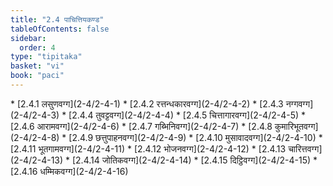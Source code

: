 ```yaml
---
title: "2.4 पाचित्तियकण्ड"
tableOfContents: false
sidebar:
  order: 4
type: "tipitaka"
basket: "vi"
book: "paci"
---
```



<DynamicBreadcrumb />



<TableOfContents book="paci" section="2.4">
* [2.4.1 लसुणवग्ग](2-4/2-4-1)
* [2.4.2 रत्तन्धकारवग्ग](2-4/2-4-2)
* [2.4.3 नग्गवग्ग](2-4/2-4-3)
* [2.4.4 तुवट्टवग्ग](2-4/2-4-4)
* [2.4.5 चित्तागारवग्ग](2-4/2-4-5)
* [2.4.6 आरामवग्ग](2-4/2-4-6)
* [2.4.7 गब्भिनिवग्ग](2-4/2-4-7)
* [2.4.8 कुमारिभूतवग्ग](2-4/2-4-8)
* [2.4.9 छत्तुपाहनवग्ग](2-4/2-4-9)
* [2.4.10 मुसावादवग्ग](2-4/2-4-10)
* [2.4.11 भूतगामवग्ग](2-4/2-4-11)
* [2.4.12 भोजनवग्ग](2-4/2-4-12)
* [2.4.13 चारित्तवग्ग](2-4/2-4-13)
* [2.4.14 जोतिकवग्ग](2-4/2-4-14)
* [2.4.15 दिट्ठिवग्ग](2-4/2-4-15)
* [2.4.16 धम्मिकवग्ग](2-4/2-4-16)
</TableOfContents>